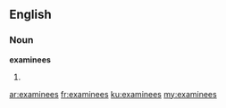 ==English==
===Noun===
'''examinees'''

#{{plural of|[[examinee]]}}

[[ar:examinees]]
[[fr:examinees]]
[[ku:examinees]]
[[my:examinees]]